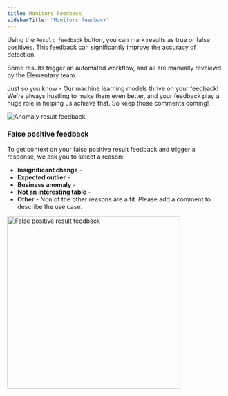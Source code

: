 ```yaml
---
title: Monitors Feedback
sidebarTitle: "Monitors feedback"
---
```


Using the `Result feedback` button, you can mark results as true or false positives. 
This feedback can significantly improve the accuracy of detection.

Some results trigger an automated workflow, and all are manually reveiewd by the Elementary team.

Just so you know - Our machine learning models thrive on your feedback!
We're always hustling to make them even better, and your feedback play a huge role in helping us achieve that. So keep those comments coming!

<Frame>
  <div className="dark:bg-white rounded-md p-1">
    <img
      src="https://res.cloudinary.com/diuctyblm/image/upload/v1721134143/result_feedback_tr5p45.png"
      alt="Anomaly result feedback"
    />
  </div>
</Frame>

### False positive feedback

To get context on your false positive result feedback and trigger a response, we ask you to select a reason:

- **Insignificant change** - 
- **Expected outlier** - 
- **Business anomaly** - 
- **Not an interesting table** - 
- **Other** - Non of the other reasons are a fit. Please add a comment to describe the use case.

<Frame>
  <div className="dark:bg-white rounded-md p-1">
    <img
      src="https://res.cloudinary.com/diuctyblm/image/upload/v1721134747/feedback_reason_dwh6e5.png"
      alt="False positive result feedback"
      width="400"
    />
  </div>
</Frame>